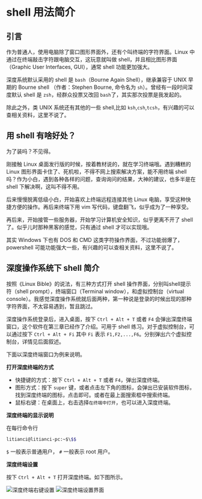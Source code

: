 # shell 用法简介 {#shell}

## 引言

作为普通人，使用电脑除了窗口图形界面外，还有个叫终端的字符界面。Linux 中通过在终端敲击字符跟电脑交互，这玩意就叫做 shell，并且相比图形界面（Graphic User Interfaces, GUI），通常 shell 功能更加强大。

深度系统默认采用的 shell 是 `bash`（Bourne Again Shell），继承兼容于 UNIX 早期的 Bourne shell （作者：Stephen Bourne, 命令名为 `sh`）。曾经有一段时间深度默认 shell 是 `zsh`，经群众投票又改回 `bash`了，其实那次投票是我发起的。

除此之外，类 UNIX 系统还有其他的一些 shell,比如 `ksh`,`csh`,`tcsh`，有兴趣的可以查相关资料，这里不说了。

## 用 shell 有啥好处？

为了装吗？不见得。

刚接触 Linux 桌面发行版的时候，按着教材说的，就在学习终端哦。遇到糟糕的 Linux 图形界面卡住了、死机啦，不得不网上搜索解决方案，能不用终端 shell 吗？作为小白，遇到各种各样的问题，查询询问的结果，大神的建议，也多半是在 shell 下解决啊，这叫不得不用。

后来慢慢脱离低级小白，开始喜欢上终端远程连接其他 Linux 电脑，享受这种快捷方便的操作。再后来终端下用 vim 写代码，键盘翻飞，似乎成为了一种享受。

再后来，开始接管一些服务器，开始学习计算机安全知识，似乎更离不开了 shell 了。似乎儿时那种黑客的感觉，只有通过 shell 才可以实现哦。

其实 Windows 下也有 DOS 和 CMD 这类字符操作界面，不过功能弱爆了， powershell 可能功能强大一些，有兴趣的可以查相关资料，这里不说了。

## 深度操作系统下 shell 简介

按照《Linux Bible》的说法，有三种方式打开 shell 操作界面，分别叫shell提示符（shell prompt），终端窗口（Terminal window），和虚拟控制台（virtual console）。我感觉深度操作系统就后面两种，第一种说是登录的时候出现的那种字符界面，不太容易遇到，暂且跳过。

深度操作系统登录后，进入桌面，按下 `Ctrl + Alt + T` 或者 `F4` 会弹出深度终端窗口，这个软件在第三章已经作了介绍。可用于 shell 练习。对于虚拟控制台，可以通过按下 `Ctrl + Alt + Fi` 其中 `Fi` 表示 `F1,F2,...,F6`。分别弹出六个虚拟控制台，详情见后面叙述。

下面以深度终端窗口为例来说明。

**打开深度终端的方式**

- 快捷键的方式：按下 `Ctrl + Alt + T` 或者 `F4`，弹出深度终端。
- 图形方式：按下 `super` 键，或者点击左下角的图标，会弹出已安装软件图标，找到深度终端的图标，点击即可。或者在最上面搜索框中搜索终端。
- 鼠标右键：在桌面上，右击选择`在终端中打开`，也可以进入深度终端。

**深度终端的显示说明**

在每行命令行

```bash
litianci@litianci-pc:~$\$$ 
```

`$` 一般表示普通用户， `#` 一般表示 root 用户。

**深度终端设置**

按下 `Ctrl + Alt + T` 打开深度终端。如下图所示。

![深度终端右键设置](images/shell-settings-1.png)
![深度终端设置界面](images/shell-settings-2.png)
